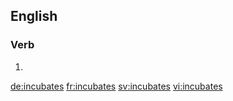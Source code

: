 ==English==

===Verb===
{{head|en|verb form}}

# {{en-third-person singular of|incubate}}

[[de:incubates]]
[[fr:incubates]]
[[sv:incubates]]
[[vi:incubates]]